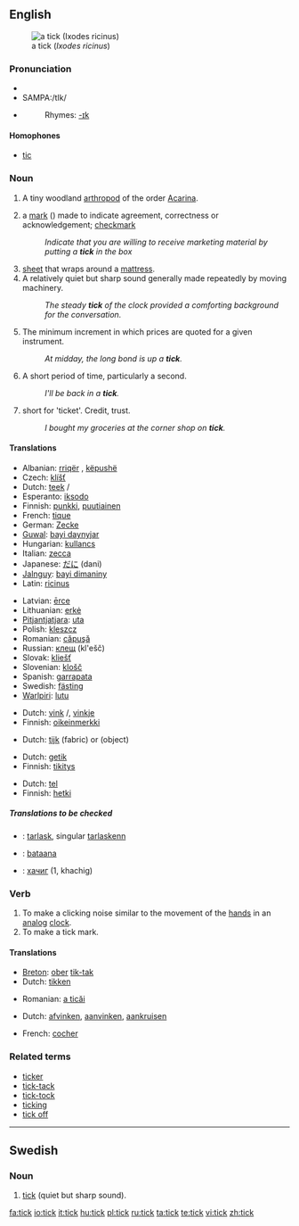 {{wikipedia|Tick (disambiguation)|tick}}
==English==

[[Image:Tick_2_%28aka%29.jpg|thumb|a tick (''Ixodes ricinus'')]]

===Pronunciation===
*{{IPA|/tɪk/}}
*SAMPA:/tIk/
*{{audio|en-us-tick.ogg|Audio (US)}}
*:Rhymes: [[Rhymes:English:-ɪk|-ɪk]]

====Homophones====
*[[tic]]

===Noun===
{{en-noun}}

# {{context|fauna}} A tiny woodland [[arthropod]] of the order [[Acarina]].
# {{UK}} a [[mark]] ({{unicode|✓}}) made to indicate agreement, correctness or acknowledgement; [[checkmark]]
#:''Indicate that you are willing to receive marketing material by putting a '''tick''' in the box''
# [[sheet]] that wraps around a [[mattress]].
# A relatively quiet but sharp sound generally made repeatedly by moving machinery.
#: ''The steady '''tick''' of the clock provided a comforting background for the conversation.''
# {{trading}} The minimum increment in which prices are quoted for a given instrument.
#: ''At midday, the long bond is up a '''tick'''.''
# {{colloquial}} A short period of time, particularly a second.
#: ''I'll be back in a '''tick'''.''
# {{context|UK|colloquial}} short for 'ticket'. Credit, trust.
#: ''I bought my groceries at the corner shop on '''tick'''.''

====Translations====
{{trans-top|arthropod}}
*Albanian: [[rriqër]] {{m}}, [[këpushë]] {{f}}
*Czech: [[klíšť]] {{m}}
*Dutch: [[teek]] {{f}}/{{m}}
*Esperanto: [[iksodo]]
*Finnish: [[punkki]], [[puutiainen]]
*French: [[tique]] {{f}}
*German: [[Zecke]] {{f}}
*[[Guwal]]: [[bayi daynyjar]]
*Hungarian: [[kullancs]]
*Italian: [[zecca]] {{f}}
*Japanese: [[だに]] (dani)
*[[Jalnguy]]: [[bayi dimaniny]]
*Latin: [[ricinus]] {{m}}
{{trans-mid}}
*Latvian: [[ērce]] {{m}}
*Lithuanian: [[erkė]] {{m}}
*[[Pitjantjatjara]]: [[uta]]
*Polish: [[kleszcz]] {{m}}
*Romanian: [[căpuşă]] {{f}}
*Russian: [[клещ]] (kl'ešč) {{m}}
*Slovak: [[kliešť]] {{m}}
*Slovenian: [[klošč]] {{m}}
*Spanish: [[garrapata]] {{f}}
*Swedish: [[fästing]] {{c}}
*[[Warlpiri]]: [[lutu]]
{{trans-bottom}}

{{trans-top|checkmark}}
*Dutch: [[vink]] {{f}}/{{m}}, [[vinkje]] {{n}}
*Finnish: [[oikeinmerkki]]
{{trans-mid}}
{{trans-bottom}}

{{trans-top|sheet around a mattress}}
*Dutch: [[tijk]] {{n}} (fabric) or {{m}} (object)
{{trans-mid}}
{{trans-bottom}}

{{trans-top|quiet but sharp sound}}
*Dutch: [[getik]] {{n}}
*Finnish: [[tikitys]]
{{trans-mid}}
{{trans-bottom}}

{{trans-top|minimum increment}}
{{trans-mid}}
{{trans-bottom}}

{{trans-top|short period of time}}
*Dutch: [[tel]] {{m}}
*Finnish: [[hetki]]
{{trans-mid}}
{{trans-bottom}}

=====Translations to be checked=====
{{checktrans}}
*{{ttbc|Breton}}: [[tarlask]], singular [[tarlaskenn]] {{f}}
*{{ttbc|Isthmus Zapotec}}: [[bataana]]
*{{ttbc|Mongolian}}: [[хачиг]] (1, khachig)

===Verb===
{{en-verb}}

# To make a clicking noise similar to the movement of the [[hand]]s in an [[analog]] [[clock]].
# To make a tick mark.

====Translations====
{{trans-top|make a clicking noise}}
*[[Breton]]: [[ober]] [[tik-tak]]
*Dutch: [[tikken]]
{{trans-mid}}
*Romanian: [[a ticăi]]
{{trans-bottom}}

{{trans-top|make a tick mark}}
*Dutch: [[afvinken]], [[aanvinken]], [[aankruisen]]
{{trans-mid}}
*French: [[cocher]]
{{trans-bottom}}

===Related terms===
*[[ticker]]
*[[tick-tack]]
*[[tick-tock]]
*[[ticking]]
*[[tick off]]

----

==Swedish==

===Noun===
{{infl|sv|noun|g=n}}
{{sv-noun-irreg-n}}

# [[tick#English|tick]] (quiet but sharp sound).

[[fa:tick]]
[[io:tick]]
[[it:tick]]
[[hu:tick]]
[[pl:tick]]
[[ru:tick]]
[[ta:tick]]
[[te:tick]]
[[vi:tick]]
[[zh:tick]]